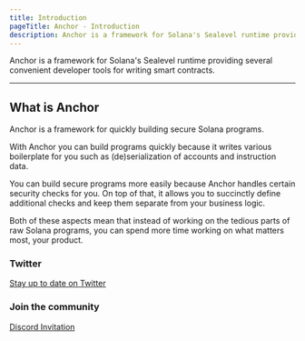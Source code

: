 ```yaml
---
title: Introduction
pageTitle: Anchor - Introduction
description: Anchor is a framework for Solana's Sealevel runtime providing several convenient developer tools for writing smart contracts.
---
```


Anchor is a framework for Solana's Sealevel runtime providing several convenient developer tools for writing smart contracts.

---

## What is Anchor

Anchor is a framework for quickly building secure Solana programs.

With Anchor you can build programs quickly because it writes various boilerplate for you such as (de)serialization of accounts and instruction data.

You can build secure programs more easily because Anchor handles certain security checks for you. On top of that, it allows you to succinctly define additional checks and keep them separate from your business logic.

Both of these aspects mean that instead of working on the tedious parts of raw Solana programs, you can spend more time working on what matters most, your product.

### Twitter

[Stay up to date on Twitter](https://twitter.com/anchorlang)

### Join the community

[Discord Invitation](https://discord.gg/NHHGSXAnXk)
